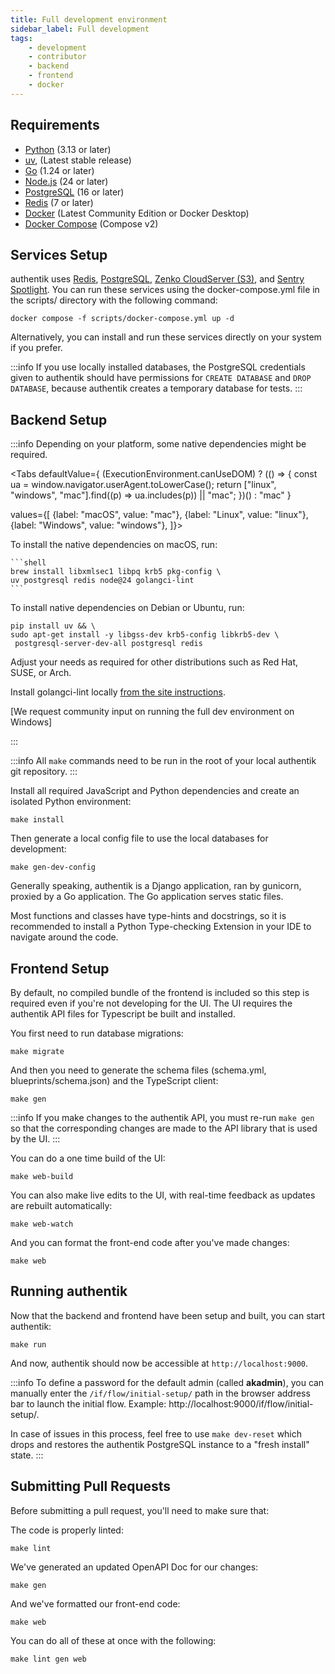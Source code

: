 ```yaml
---
title: Full development environment
sidebar_label: Full development
tags:
    - development
    - contributor
    - backend
    - frontend
    - docker
---
```



## Requirements

- [Python](https://www.python.org/) (3.13 or later)
- [uv](https://docs.astral.sh/uv/getting-started/installation/), (Latest stable release)
- [Go](https://go.dev/) (1.24 or later)
- [Node.js](https://nodejs.org/en) (24 or later)
- [PostgreSQL](https://www.postgresql.org/) (16 or later)
- [Redis](https://redis.io/) (7 or later)
- [Docker](https://www.docker.com/) (Latest Community Edition or Docker Desktop)
- [Docker Compose](https://docs.docker.com/compose/) (Compose v2)

## Services Setup

authentik uses [Redis](https://redis.io/), [PostgreSQL](https://www.postgresql.org/), [Zenko CloudServer (S3)](https://www.zenko.io/cloudserver/), and [Sentry Spotlight](https://spotlightjs.com/). You can run these services using the docker-compose.yml file in the scripts/ directory with the following command:

```shell
docker compose -f scripts/docker-compose.yml up -d
```

Alternatively, you can install and run these services directly on your system if you prefer.

:::info
If you use locally installed databases, the PostgreSQL credentials given to authentik should have permissions for `CREATE DATABASE` and `DROP DATABASE`, because authentik creates a temporary database for tests.
:::

## Backend Setup

:::info
Depending on your platform, some native dependencies might be required.

<Tabs
defaultValue={ (ExecutionEnvironment.canUseDOM) ? (() => {
const ua = window.navigator.userAgent.toLowerCase();
return ["linux", "windows", "mac"].find((p) => ua.includes(p)) || "mac";
})() : "mac" }

values={[
{label: "macOS", value: "mac"},
{label: "Linux", value: "linux"},
{label: "Windows", value: "windows"},
]}>

  <TabItem value="mac">
    To install the native dependencies on macOS, run:

    ```shell
    brew install libxmlsec1 libpq krb5 pkg-config \
    uv postgresql redis node@24 golangci-lint
    ```

</TabItem>

<TabItem value="linux">
To install native dependencies on Debian or Ubuntu, run:

```shell
pip install uv && \
sudo apt-get install -y libgss-dev krb5-config libkrb5-dev \
 postgresql-server-dev-all postgresql redis
```

Adjust your needs as required for other distributions such as Red Hat, SUSE, or Arch.

Install golangci-lint locally [from the site instructions](https://golangci-lint.run/welcome/install/#other-ci).

  </TabItem>

<TabItem value="windows">
    [We request community input on running the full dev environment on Windows]
</TabItem>

</Tabs>

:::

:::info
All `make` commands need to be run in the root of your local authentik git repository.
:::

Install all required JavaScript and Python dependencies and create an isolated Python environment:

```shell
make install
```

Then generate a local config file to use the local databases for development:

```shell
make gen-dev-config
```

Generally speaking, authentik is a Django application, ran by gunicorn, proxied by a Go application. The Go application serves static files.

Most functions and classes have type-hints and docstrings, so it is recommended to install a Python Type-checking Extension in your IDE to navigate around the code.

## Frontend Setup

By default, no compiled bundle of the frontend is included so this step is required even if you're not developing for the UI.
The UI requires the authentik API files for Typescript be built and installed.

You first need to run database migrations:

```shell
make migrate
```

And then you need to generate the schema files (schema.yml, blueprints/schema.json) and the TypeScript client:

```shell
make gen
```

:::info
If you make changes to the authentik API, you must re-run `make gen` so that the corresponding
changes are made to the API library that is used by the UI.
:::

You can do a one time build of the UI:

```shell
make web-build
```

You can also make live edits to the UI, with real-time feedback as updates are rebuilt automatically:

```shell
make web-watch
```

And you can format the front-end code after you've made changes:

```shell
make web
```

## Running authentik

Now that the backend and frontend have been setup and built, you can start authentik:

```shell
make run
```

And now, authentik should now be accessible at `http://localhost:9000`.

:::info
To define a password for the default admin (called **akadmin**), you can manually enter the `/if/flow/initial-setup/` path in the browser address bar to launch the initial flow. Example: http://localhost:9000/if/flow/initial-setup/.

In case of issues in this process, feel free to use `make dev-reset` which drops and restores the authentik PostgreSQL instance to a "fresh install" state.
:::

## Submitting Pull Requests

Before submitting a pull request, you'll need to make sure that:

The code is properly linted:

```shell
make lint
```

We've generated an updated OpenAPI Doc for our changes:

```shell
make gen
```

And we've formatted our front-end code:

```shell
make web
```

You can do all of these at once with the following:

```shell
make lint gen web
```

